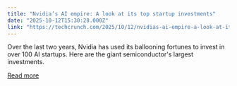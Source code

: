 ```yaml
---
title: "Nvidia’s AI empire: A look at its top startup investments"
date: "2025-10-12T15:30:28.000Z"
link: "https://techcrunch.com/2025/10/12/nvidias-ai-empire-a-look-at-its-top-startup-investments/"
---
```


Over the last two years, Nvidia has used its ballooning fortunes to invest in over 100 AI startups. Here are the giant semiconductor's largest investments.

[Read more](https://techcrunch.com/2025/10/12/nvidias-ai-empire-a-look-at-its-top-startup-investments/)

